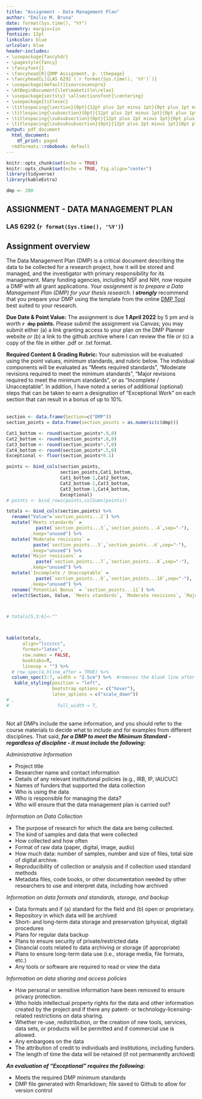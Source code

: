 ```yaml
---
title: "Assignment - Data Management Plan"
author: "Emilio M. Bruna"
date: format(Sys.time(), "%Y")
geometry: margin=1in
fontsize: 12pt
linkcolor: blue
urlcolor: blue
header-includes:
- \usepackage{fancyhdr}
- \pagestyle{fancy}
- \fancyfoot{}
- \fancyhead[R]{DMP Assignment, p. \thepage}
- \fancyhead[L]{LAS 6292 (`r format(Sys.time(), '%Y')`)}
- \usepackage[default]{sourcesanspro}
- \AtBeginDocument{\let\maketitle\relax}
- \usepackage{sectsty} \allsectionsfont{\centering}
- \usepackage{titlesec}
- \titlespacing{\section}{0pt}{12pt plus 2pt minus 1pt}{0pt plus 1pt minus 1pt}
- \titlespacing{\subsection}{0pt}{12pt plus 2pt minus 1pt}{0pt plus 1pt minus 1pt}
- \titlespacing{\subsubsection}{0pt}{12pt plus 2pt minus 1pt}{0pt plus 1pt minus 1pt}
- \titlespacing{\subsubsubsection}{0pt}{12pt plus 2pt minus 1pt}{0pt plus 1pt minus 1pt}
output: pdf_document
  html_document:
    df_print: paged
  rmdformats::robobook: default
---
```


```r
knitr::opts_chunk$set(echo = TRUE)
knitr::opts_chunk$set(echo = TRUE, fig.align="center")
library(tidyverse)
library(kableExtra)
```

```r
dmp <- 200
```
<!-- this next line suppresses the header (line, name,  page number) on 1st page -->
\thispagestyle{empty}  

## ASSIGNMENT - DATA MANAGEMENT PLAN  
### LAS 6292 (`r format(Sys.time(), '%Y')`)  
## Assignment overview  
The Data Management Plan (DMP) is a critical document describing the data to be collected for a research project, how it will be stored and managed, and the investigator with primary responsibility for its management. Many funding agencies, including NSF and NIH, now require a DMP with all grant applications. _Your assignment is to prepare a Data Management Plan (DMP) for your thesis research_. I **_strongly_** recommend that you prepare your DMP using the template from the online [DMP Tool](https://dmptool.org/help) best suited to your research. 

**Due Date & Point Value:** The assignment is due **1 April 2022** by 5 pm and is worth **`r dmp` points.**  Please submit the assignment via Canvas; you may submit either (a) a link granting access to your plan on the DMP Planner website _or_ (b) a link to the github archive where I can review the file _or_ (c) a copy of the file in either .pdf or .txt format. 

**Required Content & Grading Rubric: **Your submission will be evaluated using the point values, minimum standards, and rubric below. The individual components will be evaluated as "Meets required standards", "Moderate revisions required to meet the minimum standards", "Major revisions required to meet the minimum standards", or as "Incomplete / Unacceptable". In addition, I have noted a series of additional (optional) steps that can be taken to earn a designation of "Exceptional Work" on each section that can result in a bonus of up to 10%.  
&nbsp;   

```r
section <- data.frame(Section=c("DMP"))
section_points = data.frame(section_points = as.numeric(c(dmp)))

Cat1_bottom <- round(section_points*.9,0)
Cat2_bottom <- round(section_points*.8,0)
Cat3_bottom <- round(section_points*.7,0)
Cat4_bottom <- round(section_points*.5,0)
Exceptional <- floor(section_points*0.1)

points <- bind_cols(section_points,
                    section_points,Cat1_bottom,
                    Cat1_bottom-1,Cat2_bottom,
                    Cat2_bottom-1,Cat3_bottom,
                    Cat3_bottom-1,Cat4_bottom,
                    Exceptional) 
# points <- bind_rows(points,colSums(points))

totals <- bind_cols(section,points) %>% 
  rename("Value"=`section_points...2`) %>% 
  mutate(`Meets standards` = 
           paste(`section_points...3`,`section_points...4`,sep="-"),
         .keep="unused") %>% 
  mutate(`Moderate revisions` = 
          paste(`section_points...5`,`section_points...6`,sep="-"),
         .keep="unused") %>% 
  mutate(`Major revisions` = 
           paste(`section_points...7`,`section_points...8`,sep="-"),
         .keep="unused") %>% 
  mutate(`Incomplete / Unacceptable` = 
           paste(`section_points...9`,`section_points...10`,sep="-"),
         .keep="unused") %>% 
  rename(`Potential Bonus` = `section_points...11`) %>% 
  select(Section, Value, `Meets standards`, `Moderate revisions`, `Major revisions`, `Incomplete / Unacceptable`,`Potential Bonus`) 



# totals[5,3:6]<-""



kable(totals,
      align="lcccccc",
      format="latex",
      row.names = FALSE,
      booktabs=T,
      linesep = "") %>%
  # row_spec(4,hline_after = TRUE) %>% 
  column_spec(3:7, width = "2.5cm") %>%  #removes the blank line after every 5 lines) %>% 
   kable_styling(position = "left",
                 bootstrap_options = c("hover"),
                 latex_options = c("scale_down"))
# ,
#                  full_width = T,

```
&nbsp;  
Not all DMPs include the same information, and you should refer to the course materials to decide what to include and for examples from different disciplines.  That said, **_for a DMP to meet the Minimum Standard - regardless of discipline - it must include the following:_**

*Administrative Information*  

* Project title
* Researcher name and contact information
* Details of any relevant institutional policies (e.g., IRB, IP, IAUCUC)
* Names of funders that supported the data collection
* Who is using the data
* Who is responsible for managing the data?
* Who will ensure that the data management plan is carried out?

*Information on Data Collection*  

* The purpose of research for which the data are being collected.
* The kind of samples and data that were collected
* How collected and how often
* Format of raw data (paper, digital, image, audio)
* How much data: number of samples, number and size of files, total size of digital archive.
* Reproducibility of collection or analysis and if collection used standard methods
* Metadata files, code books, or other documentation needed by other researchers to use and interpret data, including how archived

*Information on data formats and standards, storage, and backup* 

* Data formats and if (a) standard for the field and (b) open or proprietary.
* Repository in which data will be archived
* Short- and long-term data storage and preservation (physical, digital) procedures
* Plans for regular data backup
* Plans to ensure security of private/restricted data
* Dinancial costs related to data archiving or storage (if appropriate)
* Plans to ensure long-term data use (i.e., storage media, file formats, etc.)
* Any tools or software are required to read or view the data  

*Information on data sharing and access policies*  

* How personal or sensitive information have been removed to ensure privacy protection.
* Who holds intellectual property rights for the data and other information created by the project and if there any patent- or technology-licensing-related restrictions on data sharing.
* Whether re-use, redistribution, or the creation of new tools, services, data sets, or products will be permitted and if commercial use is allowed.
* Any embargoes on the data
* The attribution of credit to individuals and institutions, including funders.
* The length of time the data will be retained (if not permanently archived)

**_An evaluation of "Exceptional" requires the following:_**

* Meets the required DMP minimum standards
* DMP file generated with Rmarkdown; file saved to Github to allow for version control




